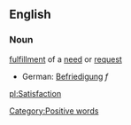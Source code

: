 ==English==
===Noun===

[[fulfillment]] of a [[need]] or [[request]]

*German: [[Befriedigung]] ''f''

[[Category:Positive words]]

[[pl:Satisfaction]]